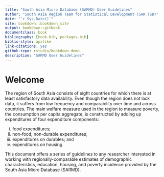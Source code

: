 --- 
title: "South Asia Micro Database (SARMD) User Guidelines"
author: "South Asia Region Team for Statistical Development (SAR TSD)"
date: "`r Sys.Date()`"
site: bookdown::bookdown_site
output: bookdown::gitbook
documentclass: book
bibliography: [book.bib, packages.bib]
biblio-style: apalike
link-citations: yes
github-repo: rstudio/bookdown-demo
description: "SARMD User Guidelines"
---

# Welcome {-}

The region of South Asia consists of eight countries for which there is at least satisfactory data
availability. Even though the region does not lack data, it suffers from low frequency and comparability
over time and across countries. The main welfare measure used in the region to measure poverty, the
consumption per capita aggregate, is constructed by adding up expenditures of four expenditure components:

i. food expenditures; 
ii. non-food, non-durable expenditures; 
iii. expenditures on durables; and
iv. expenditures on housing. 

This document offers a series of guidelines to any researcher interested in
working with regionally-comparable estimates of demographic characteristics, education, housing, and
poverty incidence provided by the South Asia Micro Database (SARMD).
